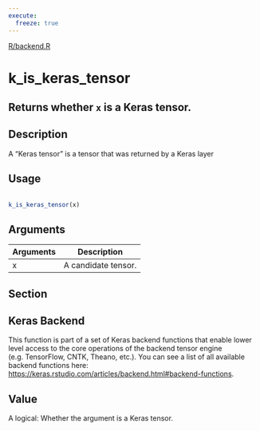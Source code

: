 ```yaml
---
execute:
  freeze: true
---
```


[R/backend.R](https://github.com/rstudio/keras//blob/main/R/backend.R#L1411) 

# k_is_keras_tensor

## Returns whether `x` is a Keras tensor.

## Description
 A "Keras tensor" is a tensor that was returned by a Keras layer 


## Usage
```r
 
k_is_keras_tensor(x) 
```

## Arguments
|Arguments|Description|
|---|---|
| x | A candidate tensor. |


## Section

## Keras Backend

   This function is part of a set of Keras backend functions that enable lower level access to the core operations of the backend tensor engine (e.g. TensorFlow, CNTK, Theano, etc.).  You can see a list of all available backend functions here: [https://keras.rstudio.com/articles/backend.html#backend-functions](https://keras.rstudio.com/articles/backend.html#backend-functions). 

## Value
 A logical: Whether the argument is a Keras tensor. 




